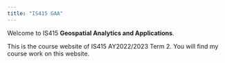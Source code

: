 ```yaml
---
title: "IS415 GAA"
---
```


Welcome to IS415 **Geospatial Analytics and Applications**.

This is the course website of IS415 AY2022/2023 Term 2. You will find my course work on this website.

